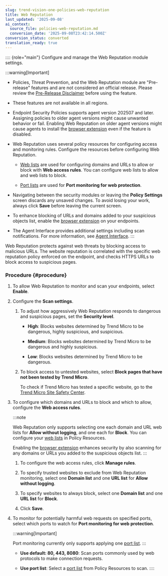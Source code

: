 ```yaml
---
slug: trend-vision-one-policies-web-reputation
title: Web Reputation
last_updated: '2025-09-08'
ai_context:
  source_file: policies-web-reputation.md
  conversion_date: '2025-09-08T23:42:14.500Z'
conversion_status: converted
translation_ready: true
---
```


:::: {role="main"}
Configure and manage the Web Reputation module settings.

:::warning[Important]

- Policies, Threat Prevention, and the Web Reputation module are "Pre-release" features and are not considered an official release. Please review the [Pre-Release Disclaimer](pre-release-disclaimer.mdx) before using the feature.

- These features are not available in all regions.

- Endpoint Security Policies supports agent version 202507 and later. Assigning policies to older agent versions might cause unwanted behavior or fail. Enabling Web Reputation on older agent versions might cause agents to install the [browser extension](policies-browser-extension.mdx) even if the feature is disabled.

- Web Reputation uses several policy resources for configuring access and monitoring rules. Configure the resources before configuring Web Reputation.

  - [Web lists](resources-web-lists.mdx) are used for configuring domains and URLs to allow or block with **Web access rules**. You can configure web lists to allow and web lists to block.

  - [Port lists](resources-port-lists.mdx) are used for **Port monitoring for web protection**.

- Navigating between the security modules or leaving the **Policy Settings** screen discards any unsaved changes. To avoid losing your work, always click **Save** before leaving the current screen.

- To enhance blocking of URLs and domains added to your suspicious objects list, enable the [browser extension](policies-browser-extension.mdx) on your endpoints.

- The Agent Interface provides additional settings including scan notifications. For more information, see [Agent Interface](policies-agent-interface.mdx).
:::

Web Reputation protects against web threats by blocking access to malicious URLs. The website reputation is correlated with the specific web reputation policy enforced on the endpoint, and checks HTTPS URLs to block access to suspicious pages.

### Procedure {#procedure}

1.  To allow Web Reputation to monitor and scan your endpoints, select **Enable**.

2.  Configure the **Scan settings**.

    1.  To adjust how aggressively Web Reputation responds to dangerous and suspicious pages, set the **Security level**.

        - **High**: Blocks websites determined by Trend Micro to be dangerous, highly suspicious, and suspicious.

        - **Medium**: Blocks websites determined by Trend Micro to be dangerous and highly suspicious.

        - **Low**: Blocks websites determined by Trend Micro to be dangerous.

    2.  To block access to untested websites, select **Block pages that have not been tested by Trend Micro**.

        To check if Trend Micro has tested a specific website, go to the [Trend Micro Site Safety Center](https://global.sitesafety.trendmicro.com/).

3.  To configure which domains and URLs to block and which to allow, configure the **Web access rules**.

    :::note

    Web Reputation only supports selecting one each domain and URL web lists for **Allow without logging**, and one each for **Block**. You can configure your [web lists](resources-web-lists.mdx) in Policy Resources.

    Enabling the [browser extension](policies-browser-extension.mdx) enhances security by also scanning for any domains or URLs you added to the suspicious objects list.
    :::

    1.  To configure the web access rules, click **Manage rules**.

    2.  To specify trusted websites to exclude from Web Reputation monitoring, select one **Domain list** and one **URL list** for **Allow without logging**.

    3.  To specify websites to always block, select one **Domain list** and one **URL list** for **Block**.

    4.  Click **Save**.

4.  To monitor for potentially harmful web requests on specified ports, select which ports to watch for **Port monitoring for web protection**.

    :::warning[Important]

    Port monitoring currently only supports applying one [port list](resources-port-lists.mdx).
    :::

    - **Use default: 80, 443, 8080**: Scan ports commonly used by web protocols to make connection requests.

    - **Use port list**: Select a [port list](resources-port-lists.mdx) from Policy Resources to scan.
::::
